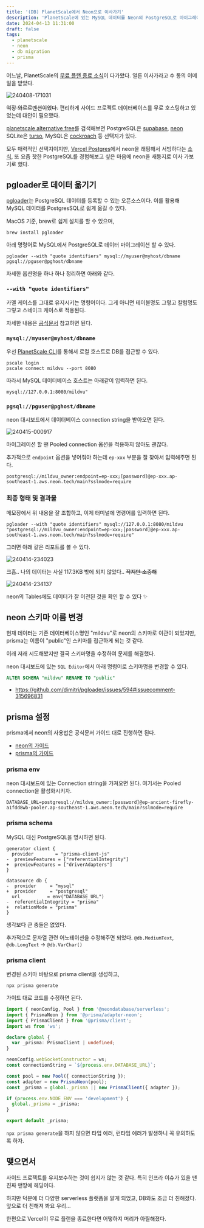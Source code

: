 ```yaml
---
title: '(DB) PlanetScale에서 Neon으로 이사가기'
description: 'PlanetScale에 있는 MySQL 데이터를 Neon의 PostgreSQL로 마이그레이션 했습니다. 근데 Prisma를 곁들인.'
date: 2024-04-13 11:31:00
draft: false
tags:
  - planetscale
  - neon
  - db migration
  - prisma
---
```


어느날, PlanetScale의 [무료 플랜 종료 소식](https://planetscale.com/docs/concepts/hobby-plan-deprecation-faq)이 다가왔다.
얼른 이사가라고 수 통의 이메일을 받았다.

![240408-171031](/img/migrating-planetscale-to-neon/240408-171031.avif)

~~억장 와르르멘션이었다.~~
편리하게 사이드 프로젝트 데이터베이스를 무료 호스팅하고 있었는데 대안이 필요했다.

[planetscale alternative free](https://www.google.com/search?q=planetscale+alternative+free&oq=planetscale+alter&sourceid=chrome&ie=UTF-8)를 검색해보면 PostgreSQL은 [supabase](https://supabase.com/), [neon](https://neon.tech/) SQLite은 [turso](https://turso.tech/), MySQL은 [cockroach](https://www.cockroachlabs.com/) 등 선택지가 있다.

모두 매력적인 선택지이지만, [Vercel Postgres](https://vercel.com/docs/storage/vercel-postgres)에서 neon을 래핑해서 서빙하다는 [소식](https://neon.tech/blog/neon-postgres-on-vercel), 또 요즘 핫한 PostgreSQL를 경험해보고 싶은 마음에 neon을 새둥지로 이사 가보기로 했다.

## pgloader로 데이터 옮기기

[pgloader](https://github.com/dimitri/pgloader)는 PostgreSQL 데이터를 등록할 수 있는 오픈소스이다.
이를 활용해 MySQL 데이터를 PostgresSQL로 쉽게 옮길 수 있다.

MacOS 기준, brew로 쉽게 설치를 할 수 있으며,

```shell
brew install pgloader
```

아래 명령어로 MySQL에서 PostgreSQL로 데이터 마이그레이션 할 수 있다.

```shell
pgloader --with "quote identifiers" mysql://myuser@myhost/dbname pgsql://pguser@pghost/dbname
```

자세한 옵션명을 하나 하나 정리하면 아래와 같다.

### `--with "quote identifiers"`

카멜 케이스를 그대로 유지시키는 명령어이다.
그게 아니면 테이블명도 그렇고 칼럼명도 그렇고 스네이크 케이스로 적용된다.

자세한 내용은 [공식문서](https://pgloader.readthedocs.io/en/latest/ref/mysql.html?highlight=quote+identifiers#mysql-database-migration-options-with) 참고하면 된다.

### `mysql://myuser@myhost/dbname`

우선 [PlanetScale CLI](https://planetscale.com/features/cli)를 통해서 로컬 호스트로 DB를 접근할 수 있다.

```shell
pscale login
pscale connect mildvu --port 8080
```

따라서 MySQL 데이터베이스 호스트는 아래같이 입력하면 된다.

```shell
mysql://127.0.0.1:8080/mildvu"
```

### `pgsql://pguser@pghost/dbname`

neon 대시보드에서 데이터베이스 connection string을 받아오면 된다.

![240415-000917](/img/migrating-planetscale-to-neon/240415-000917.avif)

마이그레이션 할 땐 Pooled connection 옵션을 적용하지 않아도 괜찮다.

추가적으로 `endpoint` 옵션을 넣어줘야 하는데 `ep-xxx` 부분을 잘 찾아서 입력해주면 된다.

```shell /endpoint/#v /ep-xxx/#s
postgresql://mildvu_owner:endpoint=ep-xxx;[password]@ep-xxx.ap-southeast-1.aws.neon.tech/main?sslmode=require
```

### 최종 형태 및 결과물

메모장에서 위 내용을 잘 조합하고, 이제 터미널에 명령어를 입력하면 된다.

```shell
pgloader --with "quote identifiers" mysql://127.0.0.1:8080/mildvu "postgresql://mildvu_owner:endpoint=ep-xxx;[password]@ep-xxx.ap-southeast-1.aws.neon.tech/main?sslmode=require"
```

그러면 아래 같은 리포트를 볼 수 있다.

![240414-234023](/img/migrating-planetscale-to-neon/240414-234023.avif)

크흠.. 나의 데이터는 사실 117.3KB 밖에 되지 않았다.. ~~작지만 소중해~~

![240414-234137](/img/migrating-planetscale-to-neon/240414-234137.avif)

neon의 Tables에도 데이터가 잘 이전된 것을 확인 할 수 있다 ✨

## neon 스키마 이름 변경

현재 데이터는 기존 데이터베이스명인 "mildvu"로 neon의 스키마로 이관이 되었지만, prisma는 이름이 "public"인 스키마를 접근하게 되는 것 같다.

이래 저래 시도해봤지만 결국 스키마명을 수정하여 문제를 해결했다.

neon 대시보드에 있는 `SQL Editor`에서 아래 명령어로 스키마명을 변경할 수 있다.

```sql
ALTER SCHEMA "mildvu" RENAME TO "public"
```

- https://github.com/dimitri/pgloader/issues/594#issuecomment-315696831

## prisma 설정

prisma에서 neon의 사용법은 공식문서 가이드 대로 진행하면 된다.

- [neon의 가이드](https://neon.tech/docs/guides/prisma)
- [prisma의 가이드](https://www.prisma.io/docs/orm/overview/databases/neon#what-is-neon)

### prisma env

neon 대시보드에 있는 Connection string을 가져오면 된다.
여기서는 Pooled connection을 활성화시키자.

```plaintext title=".env"
DATABASE_URL=postgresql://mildvu_owner:[password]@ep-ancient-firefly-a1fdd8wb-pooler.ap-southeast-1.aws.neon.tech/main?sslmode=require
```

### prisma schema

MySQL 대신 PostgreSQL을 명시하면 된다.

```prisma title="prisma/schema.prisma"
generator client {
  provider        = "prisma-client-js"
-  previewFeatures = ["referentialIntegrity"]
+  previewFeatures = ["driverAdapters"]
}

datasource db {
-  provider     = "mysql"
+  provider     = "postgresql"
  url          = env("DATABASE_URL")
-  referentialIntegrity = "prisma"
+  relationMode = "prisma"
}
```

생각보다 큰 충돌은 없었다.

추가적으로 문자열 관련 어노테이션을 수정해주면 되었다.
`@db.MediumText`, `@db.LongText` → `@db.VarChar()`

### prisma client

변경된 스키마 바탕으로 prisma client을 생성하고,

```shell
npx prisma generate
```

가이드 대로 코드를 수정하면 된다.

```ts
import { neonConfig, Pool } from '@neondatabase/serverless';
import { PrismaNeon } from '@prisma/adapter-neon';
import { PrismaClient } from '@prisma/client';
import ws from 'ws';

declare global {
  var _prisma: PrismaClient | undefined;
}

neonConfig.webSocketConstructor = ws;
const connectionString = `${process.env.DATABASE_URL}`;

const pool = new Pool({ connectionString });
const adapter = new PrismaNeon(pool);
const _prisma = global._prisma || new PrismaClient({ adapter });

if (process.env.NODE_ENV === 'development') {
  global._prisma = _prisma;
}

export default _prisma;
```

`npx prisma generate`을 하지 않으면 타입 에러, 런타임 에러가 발생하니 꼭 유의하도록 하자.

## 맺으면서

사이드 프로젝트를 유지보수하는 것이 쉽지가 않는 것 같다.
특히 인프라 이슈가 있을 땐 진짜 맨땅에 헤딩이다.

하지만 덕분에 더 다양한 serverless 플랫폼을 알게 되었고, DB와도 조금 더 친해졌다.
앞으로 더 친해져 봐요 우리...

한편으로 Vercel이 무료 플랜을 종료한다면 어떻하지 머리가 아찔해졌다.
